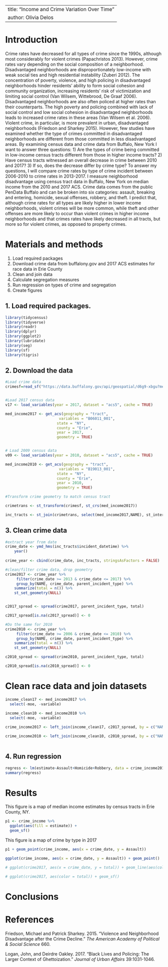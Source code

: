 
---
title: "Income and Crime Variation Over Time"
author: Olivia Delos
---

# Introduction  
Crime rates have decreased for all types of crime since the 1990s, although most considerably for violent crimes (Papachristos 2013). However, crime rates vary depending on the social composition of a neighborhood. Disadvantaged neighborhoods are disproportionately low-income with weak social ties and high residential instability (Zuberi 2012). The concentration of poverty, violence, and high policing in disadvantaged neighborhoods hinder residents’ ability to form social cohesion and community organization, increasing residents’ risk of victimization and limiting social control (Van Wilsem, Wittebrood, De Graaf 2006). Disadvantaged neighborhoods are also often policed at higher rates than their counterparts. The high poverty and policing combined with lack of social control and low social cohesion in disadvantaged neighborhoods leads to increased crime rates in these areas (Van Wilsem et al. 2006). Violent crime, in particular, is more prevalent in urban, disadvantaged neighborhoods (Friedson and Sharkey 2015). However, few studies have examined whether the type of crimes committed in disadvantaged neighborhoods are different from those committed in less disadvantaged areas. By examining census data and crime data from Buffalo, New York I want to answer three questions: 1) Are the types of crime being committed in low-income census tracts different from those in higher income tracts? 2) Have census tracts witnessed an overall decrease in crime between 2010 and 2017? 3) If so, does the decrease differ by crime type? To answer my questions, I will compare crime rates by type of crime incident between 2006-2010 to crime rates in 2013-2017. I measure neighborhood disadvantage using census tract data in Buffalo, New York on median income from the 2010 and 2017 ACS. Crime data comes from the public PenData Buffalo and can be broken into six categories: assault, breaking and entering, homicide, sexual offenses, robbery, and theft. I predict that, although crime rates for all types are likely higher in lower income neighborhoods, violent crimes will be more common, while theft and other offenses are more likely to occur than violent crimes in higher income neighborhoods and that crimes rates have likely decreased in all tracts, but more so for violent crimes, as opposed to property crimes.


# Materials and methods

1. Load required packages
2. Download crime data from buffalony.gov and 2017 ACS estimates for race data in Erie County
3. Clean and join data
4. Calculate segregation measures
4. Run regression on types of crime and segregation
5. Create figures

## 1. Load required packages.
```r
library(tidycensus)
library(tidyverse)
library(readr)
library(dplyr)
library(ggplot2)
library(lubridate)
library(seg)
library(sf)
library(tigris)
```

## 2. Download the data

```r
#Load crime data
crimesf=read_sf("https://data.buffalony.gov/api/geospatial/d6g9-xbgu?method=export&format=GeoJSON")


#Load 2017 census data
v17 <- load_variables(year = 2017, dataset = "acs5", cache = TRUE)

med_income2017 <- get_acs(geography = "tract",
                        variables = "B06011_001",
                       state = "NY",
                       county = "Erie",
                       year = 2017,
                       geometry = TRUE)


# Load 2009 census data
v09 <- load_variables(year = 2010, dataset = "acs5", cache = TRUE)

med_income2010 <- get_acs(geography = "tract",
                        variables = "B19013_001",
                       state = "NY",
                       county = "Erie",
                       year = 2010,
                       geometry = TRUE)

#Transform crime geometry to match census tract

crimetrans <- st_transform(crimesf, st_crs(med_income2017))

inc_tracts <- st_join(crimetrans, select(med_income2017,NAME), st_intersects)

```

## 3. Clean crime data
```r
#extract year from date
crime_date <- ymd_hms(inc_tracts$incident_datetime) %>%
    year()
  
crime_year <- cbind(crime_date, inc_tracts, stringsAsFactors = FALSE)

#clean/filter crime data, drop geometry
crime2017 <- crime_year %>%
     filter(crime_date >= 2013 & crime_date <= 2017) %>%
     group_by(NAME, crime_date, parent_incident_type) %>%
    summarize(total = n()) %>%
    st_set_geometry(NULL)


c2017_spread <- spread(crime2017, parent_incident_type, total)

c2017_spread[is.na(c2017_spread)] <- 0

#Do the same for 2010
crime2010 <- crime_year %>%
     filter(crime_date >= 2006 & crime_date <= 2010) %>%
     group_by(NAME, crime_date, parent_incident_type) %>%
    summarize(total = n()) %>%
    st_set_geometry(NULL)

c2010_spread <- spread(crime2010, parent_incident_type, total)

c2010_spread[is.na(c2010_spread)] <- 0

```

# Clean race data and join datasets
```r
income_clean17 <- med_income2017 %>%
  select(-moe, -variable)

income_clean10 <- med_income2010 %>%
  select(-moe, -variable)
  
crime_income2017 <- left_join(income_clean17, c2017_spread, by = c("NAME" = "NAME"))

crime_income2010 <- left_join(income_clean10, c2010_spread, by = c("NAME" = "NAME"))
  
```


## 4. Run regression
```r
regress <- lm(estimate~Assault+Homicide+Robbery, data = crime_income2010)
summary(regress)
```



# Results

This figure is a map of median income estimates by census tracts in Erie County, NY. 

```r
p1 <- crime_income %>% 
  ggplot(aes(fill = estimate)) + 
  geom_sf()

```

This figure is a map of crime by type in 2017

```r
p1 + geom_point(crime_income, aes(x = crime_date, y = Assault))  

ggplot(crime_income, aes(x = crime_date, y = Assault)) + geom_point()   

# ggplot(crime2017, aes(x = crime_date, y = total)) + geom_line(aes(color = parent_incident_type))

# ggplot(crime2017, aes(color = total)) + geom_sf()
```
# Conclusions



# References

Friedson, Michael and Patrick Sharkey. 2015. "Violence and Neighborhood Disadvantage after the Crime Decline." *The American Academy of Political & Social Science* 660. 

Logan, John, and Deirdre Oakley. 2017. “Black Lives and Policing: The Larger Context of
Ghettoization.” *Journal of Urban Affairs* 39:1031-1046.  
